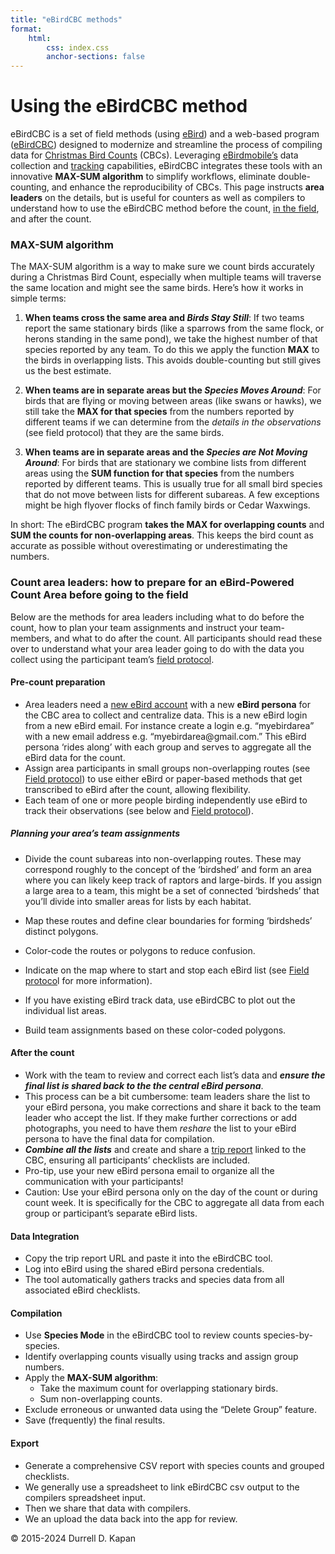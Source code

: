 ```yaml
---
title: "eBirdCBC methods"
format: 
    html:
        css: index.css
        anchor-sections: false
---
```


# Using the eBirdCBC method

eBirdCBC is a set of field methods (using [eBird](https://ebird.org/home)) and a web-based program ([eBirdCBC](https://github.com/ddkapan/eBirdCBC/blob/main/README.md)) designed to modernize and streamline the process of compiling data for [Christmas Bird Counts](https://www.audubon.org/community-science/christmas-bird-count) (CBCs). Leveraging [eBird](https://ebird.org/news/ebird-ios-automatic-tracks-available/)[mobile's](https://ebird.org/about/ebird-mobile/) data collection and [tracking](https://ebird.org/news/ebird-ios-automatic-tracks-available/) capabilities, eBirdCBC integrates these tools with an innovative **MAX-SUM algorithm** to simplify workflows, eliminate double-counting, and enhance the reproducibility of CBCs. This page instructs **area leaders** on the details, but is useful for counters as well as compilers to understand how to use the eBirdCBC method before the count, [in the field](fieldprotocol.html), and after the count.

### **MAX-SUM algorithm**

The MAX-SUM algorithm is a way to make sure we count birds accurately during a Christmas Bird Count, especially when multiple teams will traverse the same location and might see the same birds. Here’s how it works in simple terms:

1.  **When teams cross the same area and *Birds Stay Still***: If two teams report the same stationary birds (like a sparrows from the same flock, or herons standing in the same pond), we take the highest number of that species reported by any team. To do this we apply the function **MAX** to the birds in overlapping lists. This avoids double-counting but still gives us the best estimate.

<!-- -->

2.  **When teams are in separate areas but the *Species Moves Around***: For birds that are flying or moving between areas (like swans or hawks), we still take the **MAX for that species** from the numbers reported by different teams if we can determine from the *details in the observations* (see field protocol) that they are the same birds.

<!-- -->

3.  **When teams are in separate areas and the *Species are Not Moving Around***: For birds that are stationary we combine lists from different areas using the **SUM function for that species** from the numbers reported by different teams. This is usually true for all small bird species that do not move between lists for different subareas. A few exceptions might be high flyover flocks of finch family birds or Cedar Waxwings.

In short: The eBirdCBC program **takes the MAX for overlapping counts** and **SUM the counts for non-overlapping areas**. This keeps the bird count as accurate as possible without overestimating or underestimating the numbers.

### **Count area leaders: how to prepare for an eBird-Powered Count Area before going to the field**

Below are the methods for area leaders including what to do before the count, how to plan your team assignments and instruct your team-members, and what to do after the count. All participants should read these over to understand what your area leader going to do with the data you collect using the participant team's [field protocol](fieldprotocol.html).

#### Pre-count preparation

-   Area leaders need a [new eBird account](https://support.ebird.org/en/support/solutions/articles/48001158707-get-started-with-ebird#Create-a-free-account) with a new **eBird persona** for the CBC area to collect and centralize data. This is a new eBird login from a new eBird email. For instance create a login e.g. "myebirdarea" with a new email address e.g. "myebirdarea\@gmail.com." This eBird persona 'rides along' with each group and serves to aggregate all the eBird data for the count.
-   Assign area participants in small groups non-overlapping routes (see [Field protocol](fieldprotocol.html)) to use either eBird or paper-based methods that get transcribed to eBird after the count, allowing flexibility.
-   Each team of one or more people birding independently use eBird to track their observations (see below and [Field protocol](fieldprotocol.html)).

##### Planning your area's team assignments

-   Divide the count subareas into non-overlapping routes. These may correspond roughly to the concept of the 'birdshed' and form an area where you can likely keep track of raptors and large-birds. If you assign a large area to a team, this might be a set of connected 'birdsheds' that you'll divide into smaller areas for lists by each habitat.

-   Map these routes and define clear boundaries for forming 'birdsheds' distinct polygons.

-   Color-code the routes or polygons to reduce confusion.

-   Indicate on the map where to start and stop each eBird list (see [Field protoco](fieldprotocol.html)l for more information).

-   If you have existing eBird track data, use eBirdCBC to plot out the individual list areas.

-   Build team assignments based on these color-coded polygons.

#### After the count

-   Work with the team to review and correct each list's data and ***ensure the final list is shared back to the the central eBird persona***.
-   This process can be a bit cumbersome: team leaders share the list to your eBird persona, you make corrections and share it back to the team leader who accept the list. If they make further corrections or add photographs, you need to have them *reshare* the list to your eBird persona to have the final data for compilation.
-   ***Combine all the lists*** and create and share a [trip report](https://ebird.org/news/introducing-ebird-trip-reports) linked to the CBC, ensuring all participants' checklists are included.
-   Pro-tip, use your new eBird persona email to organize all the communication with your participants!
-   Caution: Use your eBird persona only on the day of the count or during count week. It is specifically for the CBC to aggregate all data from each group or participant’s separate eBird lists.

#### Data Integration

-   Copy the trip report URL and paste it into the eBirdCBC tool.
-   Log into eBird using the shared eBird persona credentials.
-   The tool automatically gathers tracks and species data from all associated eBird checklists.

#### Compilation

-   Use **Species Mode** in the eBirdCBC tool to review counts species-by-species.
-   Identify overlapping counts visually using tracks and assign group numbers.
-   Apply the **MAX-SUM algorithm**:
    -   Take the maximum count for overlapping stationary birds.
    -   Sum non-overlapping counts.
-   Exclude erroneous or unwanted data using the "Delete Group" feature.
-   Save (frequently) the final results.

#### Export

-   Generate a comprehensive CSV report with species counts and grouped checklists.
-   We generally use a spreadsheet to link eBirdCBC csv output to the compilers spreadsheet input.
-   Then we share that data with compilers.
-   We an upload the data back into the app for review.

© 2015-2024 Durrell D. Kapan
